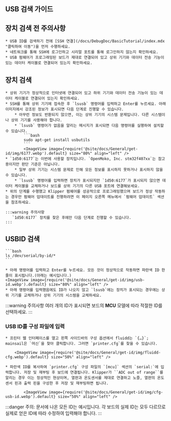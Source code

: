 ## USB 검색 가이드

## 장치 검색 전 주의사항

    * USB ID를 검색하기 전에 [SSH 연결](/docs/DebugDoc/BasicTutorial/index.mdx "클릭하여 이동")을 먼저 수행하세요.
    * 네트워크를 통해 SSH에 로그인하고 시리얼 포트를 통해 로그인하지 않는지 확인하세요.
    * USB 펌웨어가 프로그래밍된 보드가 제대로 연결되어 있고 상위 기기와 데이터 전송 기능이 있는 데이터 케이블로 연결되어 있는지 확인하세요.

## 장치 검색
    * 상위 기기가 정상적으로 인터넷에 연결되어 있고 하위 기기와 데이터 전송 기능이 있는 데이터 케이블로 연결되어 있는지 확인하세요.
    * SSH를 통해 상위 기기에 접속한 후 `lsusb` 명령어를 입력하고 Enter를 누르세요. 아래 이미지에서 강조된 정보가 표시되면 다음 단계로 진행할 수 있습니다.
        * 아무런 정보도 반환되지 않으면, 이는 상위 기기의 시스템 문제입니다. 다른 시스템이나 상위 기기를 사용해야 합니다.
        * `lsusb` 명령어가 없음을 알리는 메시지가 표시되면 다음 명령어를 실행하여 설치할 수 있습니다.
            ```bash
            sudo apt-get install usbutils
            ```
            <ImageView image={require('@site/docs/General/get-id/img/6177.webp').default} size="80%" align="left" /> 
    * `1d50:6177`는 이번에 사용할 장치입니다. `OpenMoko, Inc. stm32f407xx`는 참고용이지만 판단 기준은 아닙니다.
        * 일부 상위 기기는 시스템 문제로 인해 모든 정보를 표시하지 못하거나 표시하지 않을 수 있습니다.
        * `lsusb` 명령어를 입력하면 장치가 표시되지만 `1d50:6177`가 표시되지 않으면 데이터 케이블을 교체하거나 보드를 상위 기기의 다른 USB 포트에 연결해보세요.
    * 위의 단계를 수행했고 Klipper 펌웨어를 성공적으로 프로그래밍했으며 보드가 정상 작동하는 경우만 펌웨어 업데이트를 진행하려면 이 페이지 오른쪽 메뉴에서 `펌웨어 업데이트` 섹션을 참조하세요.

    :::warning 주의사항
       `1d50:6177` 장치를 찾은 후에만 다음 단계로 진행할 수 있습니다.
    :::

## USBID 검색

    ```bash
    ls /dev/serial/by-id/*
    ```

    * 아래 명령어를 입력하고 Enter를 누르세요. 모든 것이 정상적으로 작동하면 파란색 ID 한 줄이 표시됩니다.(아래는 예시입니다.)
    <ImageView image={require('@site/docs/General/get-id/img/usb-id.webp').default} size="80%" align="left" />
    * 아래 명령어를 입력했음에도 ID가 나오지 않고 `lsusb`에는 장치가 표시되는 경우에는 상위 기기를 교체하거나 상위 기기의 시스템을 교체하세요.

:::warning 주의사항
여러 개의 ID가 표시되면 보드의 **MCU** 모델에 따라 적절한 ID를 선택하세요.
:::

### USB ID를 구성 파일에 입력

    * 프린터 웹 인터페이스를 열고 왼쪽 사이드바의 구성 옵션에서 fluidd는 `{…}`; mainsail은 `머신`을 찾아 클릭합니다. 그러면 `printer.cfg`를 찾을 수 있습니다.

        <ImageView image={require('@site/docs/General/get-id/img/fluidd-cfg.webp').default} size="50%" align="left" />

    * 파란색 ID를 복사하여 `printer.cfg` 구성 파일의 `[mcu]` 섹션의 `serial:`에 입력합니다. 저장 및 재부팅 후 보드에 연결됩니다. Klipper가 ``ADC out of range``를 알리는 경우 이는 정상적인 현상이며, 열판과 온도센서를 제대로 연결하고 노즐, 열판의 온도센서 핀과 출력 핀을 구성한 후 저장 및 재부팅하면 됩니다.

            <ImageView image={require('@site/docs/General/get-id/img/cfg-usb-id.webp').default} size="50%" align="left" />

:::danger
주의: 문서에 나온 모든 ID는 예시입니다. 각 보드의 실제 ID는 모두 다르므로 실제로 얻은 ID에 따라 수정하여 입력해야 합니다.
:::
